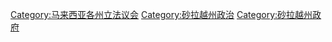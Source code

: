 {{commons category|Sarawak State Legislative Assembly}}

[[Category:马来西亚各州立法议会|Category:马来西亚各州立法议会]]
[[Category:砂拉越州政治|Category:砂拉越州政治]]
[[Category:砂拉越州政府|Category:砂拉越州政府]]